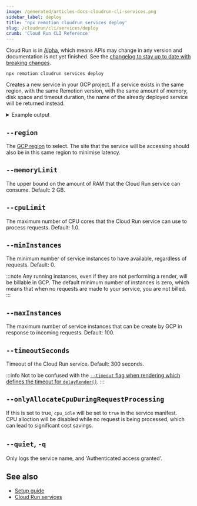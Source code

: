 ```yaml
---
image: /generated/articles-docs-cloudrun-cli-services.png
sidebar_label: deploy
title: 'npx remotion cloudrun services deploy'
slug: /cloudrun/cli/services/deploy
crumb: 'Cloud Run CLI Reference'
---
```


<ExperimentalBadge>
  <p>
    Cloud Run is in <a href="/docs/cloudrun-alpha">Alpha</a>, which means APIs may change in any version and documentation is not yet finished. See the <a href="https://remotion.dev/changelog">changelog to stay up to date with breaking changes</a>.
  </p>
</ExperimentalBadge>

```
npx remotion cloudrun services deploy
```

Creates a new service in your GCP project. If a service exists in the same region, with the same Remotion version, with the same amount of memory, disk space and timeout duration, the name of the already deployed service will be returned instead.

<details>
  <summary>Example output</summary>
  <pre>
    Validating Deployment of Cloud Run Service:
    <br />
    <br />
    Remotion Version: 3.3.95
    <br />
    Memory Limit: 2Gi
    <br />
    CPU Limit: 1.0
    <br />
    Timeout: 300
    <br />
    Project Name: remotion-example
    <br />
    Region: us-east1
    <br />
    <br />
    Deploying Cloud Run Service...
    <br />
    <br />
    <br />
    Cloud Run Deployed!
    <br />
    <br />
    Service name: remotion--3-3-95--mem512mi--cpu2--t-1200
    <br />
    Version: 3.3.95
    <br />
    CPU Limit: 2<br />
    Memory Limit: 512Mi
    <br />
    Timeout: 1200sec
    <br />
    Region: us-east1
    <br />
    Service URL: https://remotion--3-3-95--mem512mi--cpu2--t-1200-1a2b3c4d5e-ue.a.run.app
    <br />
    GCP Console URL: https://console.cloud.google.com/run/detail/us-east1/remotion--3-3-95--mem512mi--cpu2--t-1200/logs
    <br />
    <br />
  </pre>
</details>

## `--region`

The [GCP region](/docs/cloudrun/region-selection) to select. The site that the service will be accessing should also be in this same region to minimise latency.

## `--memoryLimit`

The upper bound on the amount of RAM that the Cloud Run service can consume. Default: 2 GB.

## `--cpuLimit`

The maximum number of CPU cores that the Cloud Run service can use to process requests. Default: 1.0.

## `--minInstances`

The minimum number of service instances to have available, regardless of requests. Default: 0.

:::note
Any running instances, even if they are not performing a render, will be billable in GCP. The default minimum number of instances is zero, which means that when no requests are made to your service, you are not billed.
:::

## `--maxInstances`

The maximum number of service instances that can be create by GCP in response to incoming requests. Default: 100.

## `--timeoutSeconds`

Timeout of the Cloud Run service. Default: 300 seconds.

:::info
Not to be confused with the [`--timeout` flag when rendering which defines the timeout for `delayRender()`](/docs/cli/render#--timeout).
:::

## `--onlyAllocateCpuDuringRequestProcessing`<AvailableFrom v="4.0.221" />

If this is set to true, `cpu_idle` will be set to `true` in the service manifest.  
CPU alloction will be disabled while no request is being processed, which can lead to significant cost savings.

## `--quiet`, `-q`

Only logs the service name, and 'Authenticated access granted'.

## See also

- [Setup guide](/docs/cloudrun/setup)
- [Cloud Run services](/docs/cloudrun/cli/services)
